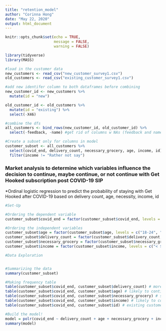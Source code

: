 ```yaml
---
title: "retention_model"
author: "Corinna Hong"
date: "May 22, 2020"
output: html_document
---
```


```r
knitr::opts_chunk$set(echo = TRUE,
                      message = FALSE,
                      warning = FALSE)

library(tidyverse)
library(MASS)

```

```r

#load in the customer data
new_customers <- read_csv("new_customer_survey1.csv")
old_customers <- read_csv("existing_customer_survey1.csv")

#add new identifer column to both dataframes before combining
new_customer_id <- new_customers %>%
  mutate(id = "new")

old_customer_id <- old_customers %>%
  mutate(id = "existing") %>%
  select(-X46)

#combine the dfs
all_customers <- bind_rows(new_customer_id, old_customer_id) %>%
  select(-feedback, -name) #get rid of columns w NAs (feedback and names), we don't care

#Create a subset only for columns in model
customer_subset <- all_customers %>% 
  select(covid_end, delivery_count, necessary_grocery, age, income, id) %>%
  filter(income != "Rather not say")

```


### Market analysis to determine which variables influence the decision to continue, maybe continue, or not continue with Get Hooked subscription post COVID-19 SIP


*Ordinal logistic regression to predict the probability of staying with Get Hooked after COVID-19 based on delivery count, age, necessity, income, id

```r

#Set-Up

#Ordering the dependent variable
customer_subset$covid_end = factor(customer_subset$covid_end, levels = c("Unlikely to continue", "Not sure", "Likely to continue"), ordered = TRUE) 

#Ordering the independent variables
customer_subset$age = factor(customer_subset$age, levels = c("18-24", "25-34", "35-44", "45-54", "55-64", "65+"), ordered = TRUE)
customer_subset$delivery_count = factor(customer_subset$delivery_count, levels = c("1-3", "4-6", "7-9", "10 or more"), ordered = TRUE)
customer_subset$necessary_grocery = factor(customer_subset$necessary_grocery, levels = c("No, it is extra", "Sometimes", "Yes"), ordered = TRUE)
customer_subset$income = factor(customer_subset$income, levels = c("< $50K", "$50 - $100K", "$101 - $150K", "$151 - $200K", "$201 - $250K","Over $250K"), ordered = TRUE)

```

```r

#Data Exploration


#Summarizing the data
summary(customer_subset)

#Making frequency table
table(customer_subset$covid_end, customer_subset$delivery_count) # more deliveries more likely to continue
table(customer_subset$covid_end, customer_subset$age) # likely to continue peaks at 25-45 age range
table(customer_subset$covid_end, customer_subset$necessary_grocery) # seen as a ncessity, more likley to continue
table(customer_subset$covid_end, customer_subset$income) # likely to continue peaks at $101-150K  
table(customer_subset$covid_end, customer_subset$id) # existing customers more likely to continue, new customers are more unsure

```


```r

#Build the model!
model = polr(covid_end ~ delivery_count + age + necessary_grocery + income + id , data = customer_subset)
summary(model)

```

